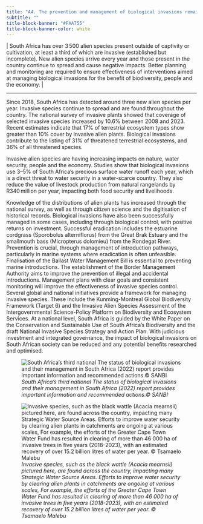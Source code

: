 ```yaml
---
title: "A4. The prevention and management of biological invasions remain a priority"
subtitle: ""
title-block-banner: "#FAA755"
title-block-banner-color: white
---
```


\| South Africa has over 3 500 alien species present outside of captivity or cultivation, at least a third of which are invasive (established but incomplete). New alien species arrive every year and those present in the country continue to spread and cause negative impacts. Better planning and monitoring are required to ensure effectiveness of interventions aimed at managing biological invasions for the benefit of biodiversity, people and the economy. \| 

------------------------------------------------------------------------

Since 2018, South Africa has detected around three new alien species per year. Invasive species continue to spread and are found throughout the country. The national survey of invasive plants showed that coverage of selected invasive species increased by 10.6% between 2008 and 2023. Recent estimates indicate that 17% of terrestrial ecosystem types show greater than 10% cover by invasive alien plants. Biological invasions contribute to the listing of 31% of threatened terrestrial ecosystems, and 36% of all threatened species. 

Invasive alien species are having increasing impacts on nature, water security, people and the economy. Studies show that biological invasions use 3–5% of South Africa’s precious surface water runoff each year, which is a direct threat to water security in a water-scarce country. They also reduce the value of livestock production from natural rangelands by R340 million per year, impacting both food security and livelihoods.  

Knowledge of the distributions of alien plants has increased through the national survey, as well as through citizen science and the digitisation of historical records. Biological invasions have also been successfully managed in some cases, including through biological control, with positive returns on investment. Successful eradication includes the estuarine cordgrass (Sporobolus alterniflorus) from the Great Brak Estuary and the smallmouth bass (Micropterus dolomieu) from the Rondegat River. Prevention is crucial, through management of introduction pathways, particularly in marine systems where eradication is often unfeasible. Finalisation of the Ballast Water Management Bill is essential to preventing marine introductions. The establishment of the Border Management Authority aims to improve the prevention of illegal and accidental introductions. Management plans with clear goals and consistent monitoring will improve the effectiveness of invasive species control. Several global and national initiatives provide a framework for managing invasive species. These include the Kunming-Montreal Global Biodiversity Framework (Target 6) and the Invasive Alien Species Assessment of the Intergovernmental Science-Policy Platform on Biodiversity and Ecosystem Services. At a national level, South Africa is guided by the White Paper on the Conservation and Sustainable Use of South Africa’s Biodiversity and the draft National Invasive Species Strategy and Action Plan. With judicious investment and integrated governance, the impact of biological invasions on South African society can be reduced and any potential benefits researched and optimised. 

![*South Africa's third national The status of biological invasions and their management in South Africa (2022) report provides important information and recommended actions.© SANBI*](imgs/20.%20Pg27_KMA4_2024_02_26%20status%20report%20OUTSIDE%20cover.png)

![*Invasive species, such as the black wattle (Acacia mearnsii) pictured here, are found across the country, impacting many Strategic Water Source Areas. Efforts to improve water security by clearing alien plants in catchments are ongoing at various scales, For example, the efforts of the Greater Cape Town Water Fund has resulted in clearing of more than 46 000 ha of invasive trees in five years (2018-2023), with an estimated recovery of over 15.2 billion litres of water per year. © Tsamaelo Malebu*](imgs/21.%20Pg27_KMA4%20IMG_4097_Invasive%20Alien%20Species_(c)Tsamaelo%20Malebu.png)
